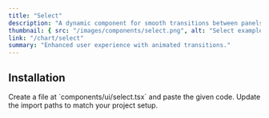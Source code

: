 ```yaml
---
title: "Select"
description: "A dynamic component for smooth transitions between panels."
thumbnail: { src: "/images/components/select.png", alt: "Select example" }
link: "/chart/select"
summary: "Enhanced user experience with animated transitions."
---
```


<ComponentPreview name="select-demo" />

## Installation

<Steps>

<Step>
Create a file at `components/ui/select.tsx` and paste the given code.  
</Step>

<CollapsibleSource name="select" />

<Step>
Update the import paths to match your project setup.
</Step>

</Steps>